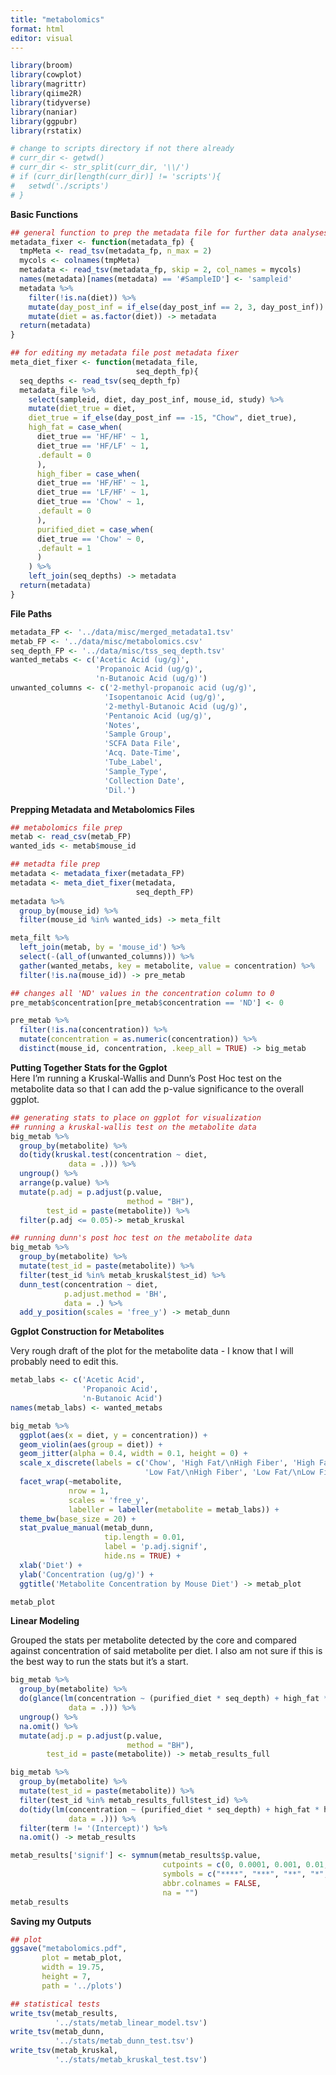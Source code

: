 ```yaml
---
title: "metabolomics"
format: html
editor: visual
---
```


```r
library(broom)
library(cowplot)
library(magrittr)
library(qiime2R)
library(tidyverse)
library(naniar)
library(ggpubr)
library(rstatix)
```

```r
# change to scripts directory if not there already
# curr_dir <- getwd()
# curr_dir <- str_split(curr_dir, '\\/')
# if (curr_dir[length(curr_dir)] != 'scripts'){
#   setwd('./scripts')
# }
```

**Basic Functions**

```r
## general function to prep the metadata file for further data analyses 
metadata_fixer <- function(metadata_fp) {
  tmpMeta <- read_tsv(metadata_fp, n_max = 2)
  mycols <- colnames(tmpMeta)
  metadata <- read_tsv(metadata_fp, skip = 2, col_names = mycols)
  names(metadata)[names(metadata) == '#SampleID'] <- 'sampleid'
  metadata %>% 
    filter(!is.na(diet)) %>% 
    mutate(day_post_inf = if_else(day_post_inf == 2, 3, day_post_inf)) %>% 
    mutate(diet = as.factor(diet)) -> metadata
  return(metadata)
}

## for editing my metadata file post metadata fixer 
meta_diet_fixer <- function(metadata_file,
                            seq_depth_fp){
  seq_depths <- read_tsv(seq_depth_fp)
  metadata_file %>% 
    select(sampleid, diet, day_post_inf, mouse_id, study) %>% 
    mutate(diet_true = diet,
    diet_true = if_else(day_post_inf == -15, "Chow", diet_true),
    high_fat = case_when(
      diet_true == 'HF/HF' ~ 1,
      diet_true == 'HF/LF' ~ 1,
      .default = 0
      ), 
      high_fiber = case_when(
      diet_true == 'HF/HF' ~ 1,
      diet_true == 'LF/HF' ~ 1,
      diet_true == 'Chow' ~ 1,
      .default = 0
      ), 
      purified_diet = case_when(
      diet_true == 'Chow' ~ 0,
      .default = 1
      )
    ) %>% 
    left_join(seq_depths) -> metadata
  return(metadata)
}
```

**File Paths**

```r
metadata_FP <- '../data/misc/merged_metadata1.tsv'
metab_FP <- '../data/misc/metabolomics.csv'
seq_depth_FP <- '../data/misc/tss_seq_depth.tsv'
wanted_metabs <- c('Acetic Acid (ug/g)',
                   'Propanoic Acid (ug/g)',
                   'n-Butanoic Acid (ug/g)')
unwanted_columns <- c('2-methyl-propanoic acid (ug/g)',
                     'Isopentanoic Acid (ug/g)',
                     '2-methyl-Butanoic Acid (ug/g)',
                     'Pentanoic Acid (ug/g)',
                     'Notes',
                     'Sample Group',
                     'SCFA Data File',
                     'Acq. Date-Time',
                     'Tube_Label',
                     'Sample_Type',
                     'Collection Date',
                     'Dil.')
```

**Prepping Metadata and Metabolomics Files**

```r
## metabolomics file prep 
metab <- read_csv(metab_FP)
wanted_ids <- metab$mouse_id

## metadta file prep 
metadata <- metadata_fixer(metadata_FP)
metadata <- meta_diet_fixer(metadata,
                            seq_depth_FP)
metadata %>% 
  group_by(mouse_id) %>% 
  filter(mouse_id %in% wanted_ids) -> meta_filt

meta_filt %>% 
  left_join(metab, by = 'mouse_id') %>% 
  select(-(all_of(unwanted_columns))) %>% 
  gather(wanted_metabs, key = metabolite, value = concentration) %>% 
  filter(!is.na(mouse_id)) -> pre_metab

## changes all 'ND' values in the concentration column to 0 
pre_metab$concentration[pre_metab$concentration == 'ND'] <- 0

pre_metab %>% 
  filter(!is.na(concentration)) %>% 
  mutate(concentration = as.numeric(concentration)) %>% 
  distinct(mouse_id, concentration, .keep_all = TRUE) -> big_metab
```

**Putting Together Stats for the Ggplot**\
Here I'm running a Kruskal-Wallis and Dunn's Post Hoc test on the metabolite data so that I can add the p-value significance to the overall ggplot.

```r
## generating stats to place on ggplot for visualization
## running a kruskal-wallis test on the metabolite data 
big_metab %>% 
  group_by(metabolite) %>% 
  do(tidy(kruskal.test(concentration ~ diet,
             data = .))) %>% 
  ungroup() %>% 
  arrange(p.value) %>% 
  mutate(p.adj = p.adjust(p.value,
                          method = "BH"),
        test_id = paste(metabolite)) %>%
  filter(p.adj <= 0.05)-> metab_kruskal

## running dunn's post hoc test on the metabolite data 
big_metab %>% 
  group_by(metabolite) %>% 
  mutate(test_id = paste(metabolite)) %>% 
  filter(test_id %in% metab_kruskal$test_id) %>% 
  dunn_test(concentration ~ diet,
            p.adjust.method = 'BH',
            data = .) %>% 
  add_y_position(scales = 'free_y') -> metab_dunn
```

**Ggplot Construction for Metabolites**

Very rough draft of the plot for the metabolite data - I know that I will probably need to edit this.

```r
metab_labs <- c('Acetic Acid',
                'Propanoic Acid',
                'n-Butanoic Acid')
names(metab_labs) <- wanted_metabs

big_metab %>% 
  ggplot(aes(x = diet, y = concentration)) +
  geom_violin(aes(group = diet)) +
  geom_jitter(alpha = 0.4, width = 0.1, height = 0) +
  scale_x_discrete(labels = c('Chow', 'High Fat/\nHigh Fiber', 'High Fat/\nLow Fiber',
                              'Low Fat/\nHigh Fiber', 'Low Fat/\nLow Fiber')) +
  facet_wrap(~metabolite, 
             nrow = 1,
             scales = 'free_y',
             labeller = labeller(metabolite = metab_labs)) +
  theme_bw(base_size = 20) +
  stat_pvalue_manual(metab_dunn,
                     tip.length = 0.01,
                     label = 'p.adj.signif',
                     hide.ns = TRUE) +
  xlab('Diet') +
  ylab('Concentration (ug/g)') +
  ggtitle('Metabolite Concentration by Mouse Diet') -> metab_plot

metab_plot
```

**Linear Modeling**

Grouped the stats per metabolite detected by the core and compared against concentration of said metabolite per diet. I also am not sure if this is the best way to run the stats but it's a start.

```r
big_metab %>%
  group_by(metabolite) %>% 
  do(glance(lm(concentration ~ (purified_diet * seq_depth) + high_fat * high_fiber,
             data = .))) %>% 
  ungroup() %>%
  na.omit() %>%
  mutate(adj.p = p.adjust(p.value,
                          method = "BH"),
        test_id = paste(metabolite)) -> metab_results_full

big_metab %>% 
  group_by(metabolite) %>% 
  mutate(test_id = paste(metabolite)) %>% 
  filter(test_id %in% metab_results_full$test_id) %>% 
  do(tidy(lm(concentration ~ (purified_diet * seq_depth) + high_fat * high_fiber,
             data = .))) %>%
  filter(term != '(Intercept)') %>% 
  na.omit() -> metab_results

metab_results['signif'] <- symnum(metab_results$p.value,
                                  cutpoints = c(0, 0.0001, 0.001, 0.01, 0.05, 0.1, 1),
                                  symbols = c("****", "***", "**", "*", "+", "ns"),
                                  abbr.colnames = FALSE,
                                  na = "")
metab_results
```

**Saving my Outputs**

```r
## plot
ggsave("metabolomics.pdf",
       plot = metab_plot,
       width = 19.75,
       height = 7,
       path = '../plots')

## statistical tests 
write_tsv(metab_results,
          '../stats/metab_linear_model.tsv')
write_tsv(metab_dunn,
          '../stats/metab_dunn_test.tsv')
write_tsv(metab_kruskal,
          '../stats/metab_kruskal_test.tsv')
```
